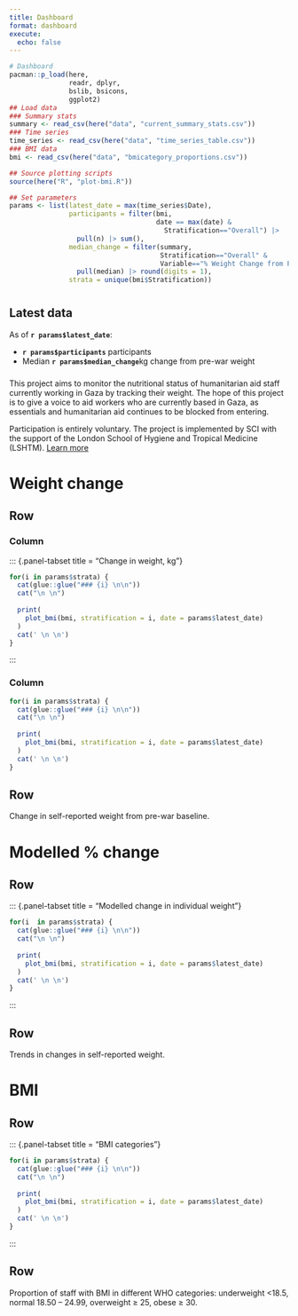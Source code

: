 ```yaml
---
title: Dashboard
format: dashboard
execute: 
  echo: false
---
```


```r
# Dashboard
pacman::p_load(here, 
               readr, dplyr,
               bslib, bsicons, 
               ggplot2)
## Load data
### Summary stats
summary <- read_csv(here("data", "current_summary_stats.csv"))
### Time series
time_series <- read_csv(here("data", "time_series_table.csv"))
### BMI data
bmi <- read_csv(here("data", "bmicategory_proportions.csv"))

## Source plotting scripts
source(here("R", "plot-bmi.R"))

## Set parameters
params <- list(latest_date = max(time_series$Date),
               participants = filter(bmi, 
                                     date == max(date) &
                                       Stratification=="Overall") |> 
                 pull(n) |> sum(),
               median_change = filter(summary, 
                                      Stratification=="Overall" & 
                                      Variable=="% Weight Change from Prewar Value") |> 
                 pull(median) |> round(digits = 1),
               strata = unique(bmi$Stratification))
```

# {.sidebar}

::: {.callout-note}

## Latest data

As of **`r params$latest_date`**:

- **`r params$participants`** participants
- Median **`r params$median_change`**kg change from pre-war weight

:::

### 

This project aims to monitor the nutritional status of humanitarian aid staff currently working in Gaza by tracking their weight. The hope of this project is to give a voice to aid workers who are currently based in Gaza, as essentials and humanitarian aid continues to be blocked from entering. 

Participation is entirely voluntary. The project is implemented by SCI with the support of the London School of Hygiene and Tropical Medicine (LSHTM). [Learn more](./protocol)

# Weight change

## Row

### Column

::: {.panel-tabset title = "Change in weight, kg"}

```r
for(i in params$strata) {
  cat(glue::glue("### {i} \n\n"))
  cat("\n \n")
  
  print(
    plot_bmi(bmi, stratification = i, date = params$latest_date)
  )
  cat(' \n \n')
}
```

:::

### Column

::: {.panel-tabset}

```r
for(i in params$strata) {
  cat(glue::glue("### {i} \n\n"))
  cat("\n \n")
  
  print(
    plot_bmi(bmi, stratification = i, date = params$latest_date)
  )
  cat(' \n \n')
}
```

:::

## Row {height=20%}

::: {.card title="Notes"}

Change in self-reported weight from pre-war baseline.

:::

# Modelled % change 

## Row

::: {.panel-tabset title = "Modelled change in individual weight"}

```r
for(i  in params$strata) {
  cat(glue::glue("### {i} \n\n"))
  cat("\n \n")
  
  print(
    plot_bmi(bmi, stratification = i, date = params$latest_date)
  )
  cat(' \n \n')
}
```

:::

## Row

::: {.card title="Notes"}

Trends in changes in self-reported weight.

:::

# BMI

## Row

::: {.panel-tabset title = "BMI categories"}

```r
for(i in params$strata) {
  cat(glue::glue("### {i} \n\n"))
  cat("\n \n")
  
  print(
    plot_bmi(bmi, stratification = i, date = params$latest_date)
  )
  cat(' \n \n')
}
```

:::

## Row {.flow}

::: {.card title="Notes"}

Proportion of staff with BMI in different WHO categories: underweight <18.5, normal 18.50 – 24.99, overweight ≥ 25, obese ≥ 30.

:::






